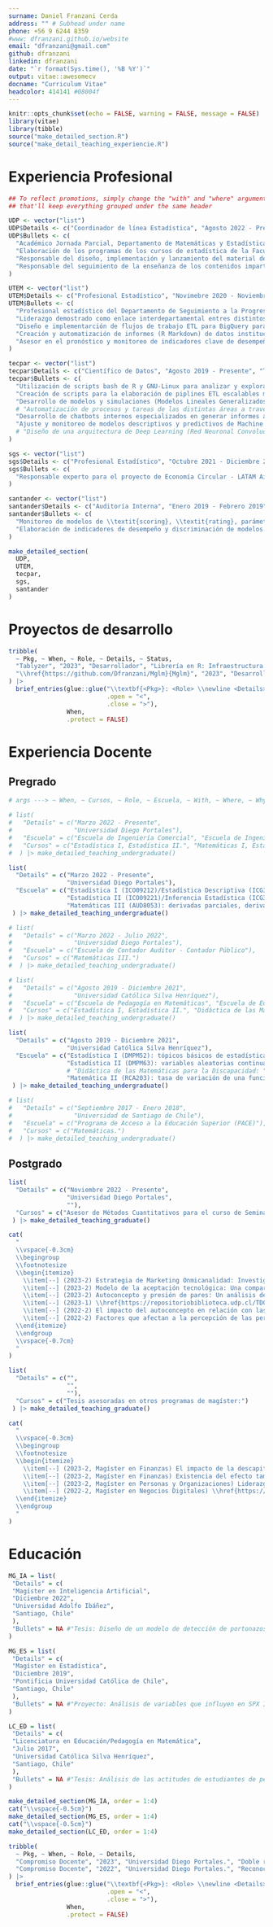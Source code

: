 ```yaml
---
surname: Daniel Franzani Cerda
address: "" # Subhead under name 
phone: +56 9 6244 8359
#www: dfranzani.github.io/website
email: "dfranzani@gmail.com"
github: dfranzani
linkedin: dfranzani
date: "`r format(Sys.time(), '%B %Y')`"
output: vitae::awesomecv
docname: "Curriculum Vitae"
headcolor: 414141 #08004f
---
```


```r
knitr::opts_chunk$set(echo = FALSE, warning = FALSE, message = FALSE)
library(vitae)
library(tibble)
source("make_detailed_section.R")
source("make_detail_teaching_experiencie.R")
```

# Experiencia Profesional

```r
## To reflect promotions, simply change the "with" and "where" arguments to "" -
## that'll keep everything grouped under the same header

UDP <- vector("list")
UDP$Details <- c("Coordinador de línea Estadística", "Agosto 2022 - Presente", "Universidad Diego Portales", "")
UDP$Bullets <- c(
  "Académico Jornada Parcial, Departamento de Matemáticas y Estadística, Facultad de Administración y Economía.",
  "Elaboración de los programas de los cursos de estadística de la Facultad de Administración y Economía.",
  "Responsable del diseño, implementación y lanzamiento del material de eseñanza a través de páginas web estáticas desarrolladas mediante \\textit{Bookdown} y  \\textit{Quarto}, incorporando el uso de Google Colab R.",
  "Responsable del seguimiento de la enseñanza de los contenidos impartidos por los distintos docentes en los cursos de estadística de la Facultad de Administración y Economía."
)

UTEM <- vector("list")
UTEM$Details <- c("Profesional Estadístico", "Novimebre 2020 - Noviembre 2022", "Universidad Tecnológina Metropolitana", "")
UTEM$Bullets <- c(
  "Profesional estadístico del Departamento de Seguimiento a la Progresión de los Estudiantes.",
  "Liderazgo demostrado como enlace interdepartamental entres distintos equipos de la universidad, para la socialización de los resultados de progresión académica, definición de métricas y disponibilidad de datos.",
  "Diseño e implementarción de flujos de trabajo ETL para BigQuery para optimizar y mejorar los procesos de ingesta, accesibilidad e integridad de los datos para su posterior análisis.",
  "Creación y automatización de informes (R Markdown) de datos institucionales, modelos estadísticos (Modelos Lineales Generalizados, Modelos de Supervivencia, KNN, entre otros) y paneles de control de datos personalizados (Power BI), para ayudar a equipos en la toma de decisiones para la retención estudiantil.",
  "Asesor en el pronóstico y monitoreo de indicadores clave de desempeño a nivel institucional y en la construcción del primer Mecanismo de Alerta Académica Institucional enfocado en la detección de deserción estudiantil en tiempo real (\\textit{LightGBM}), utilizando conjuntos de datos socioeconómicos y demográficos."
)

tecpar <- vector("list")
tecpar$Details <- c("Científico de Datos", "Agosto 2019 - Presente", "TecPar", "(Independiente)")
tecpar$Bullets <- c(
  "Utilización de scripts bash de R y GNU-Linux para analizar y explorar conjuntos de datos complejos para diversos proyectos de investigación.",
  "Creación de scripts para la elaboración de piplines ETL escalables mediante Spark y SQL (DuckDB), con el fin de mejorar las capacidades de procesamiento de datos y el despliegue de modelos en ambientes virtuales locales (R, Python).",
  "Desarrollo de modelos y simulaciones (Modelos Lineales Generalizados) basados en datos de panel para probar efectos semi-cuasi experimentales de indicadores macro económicos.",
  # "Automatización de procesos y tareas de las distintas áreas a través de ETLs, haciendo uso de APIs, web scraping y SQL (Duck DB)",
  "Desarrollo de chatbots internos especializados en generar informes automatizados (R Sweave), reduciendo el tiempo de gestión de ejecutivos.",
  "Ajuste y monitoreo de modelos descriptivos y predictivos de Machine Learning y Deep Learning para distintos proyectos, tales como, el consumo eléctrico en hogares a través del tiempo (SARIMA, LSTM), riesgo de incumplimiento de pagos de servicios privados (Modelos Lineales Generalizados), detección de patrones del índice de vegetación NDVI para los tiempos de cosecha (Redes Neuronales Convolucionales y estimación de kernel), análisis de consumo de bienes de lujo bajo factores religiosos y sociales (Modelo de Ecuaciones Estructurales) y análisis del consumo de agua en hogares (análisis no-paramétrico)."#,
  # "Diseño de una arquitectura de Deep Learning (Red Neuronal Convolucional) para el análisis de vídeos de vigilancia en tiempo real, enfocado en la detección de delitos de robo de autos, mediante YOLOv5 y Heurísticas de clasificación."
)

sgs <- vector("list")
sgs$Details <- c("Profesional Estadístico", "Octubre 2021 - Diciembre 2022", "SGS", "")
sgs$Bullets <- c(
  "Responsable experto para el proyecto de Economía Circular - LATAM Airlines en cuestiones técnicas, que abarcan la consolidación de bases de datos asociadas a la generación de residuos de los distintos vuelos, elaboración de indicadores operacionales, elaboración de paneles de visualización en Power BI y la automatización de reportes (R Markdown) para la socialización de resultados."
)

santander <- vector("list")
santander$Details <- c("Auditoría Interna", "Enero 2019 - Febrero 2019", "Banco Santander","")
santander$Bullets <- c(
  "Monitoreo de modelos de \\textit{scoring}, \\textit{rating}, parámetros de capital y provisiones.",
  "Elaboración de indicadores de desempeño y discriminación de modelos de \\textit{scoring}, \\textit{rating}, parámetros de capital y provisiones."
)

make_detailed_section(
  UDP,
  UTEM,
  tecpar,
  sgs,
  santander
)
```

# Proyectos de desarrollo

```r
tribble(
  ~ Pkg, ~ When, ~ Role, ~ Details, ~ Status,
  "Tablyzer", "2023", "Desarrollador", "Librería en R: Infraestructura para evaluar las inconsistencias en el cruce de bases de datos relacionales", "Estado: privada, en desarrollo",
  "\\href{https://github.com/Dfranzani/Mglm}{Mglm}", "2023", "Desarrollador principal", "Librería en R: Infraestructura para evaluar el desempeño de Modelos Lineales Generalizados","Estado: pública"
) |>
  brief_entries(glue::glue("\\textbf{<Pkg>}: <Role> \\newline <Details>. \\textit{<Status>}.", 
                           .open = "<", 
                           .close = ">"), 
                When, 
                .protect = FALSE)
```

\newpage{}

# Experiencia Docente

## Pregrado

```r

# args ---> ~ When, ~ Cursos, ~ Role, ~ Escuela, ~ With, ~ Where, ~ Why

# list(
#   "Details" = c("Marzo 2022 - Presente",
#                 "Universidad Diego Portales"),
#   "Escuela" = c("Escuela de Ingeniería Comercial", "Escuela de Ingeniería en Control de Gestión", "Escuela de Contador Auditor - Contador Público"),
#   "Cursos" = c("Estadística I, Estadística II.", "Matemáticas I, Estadística Descriptiva, Inferencia Estadística.", "Matemáticas III, Estadísticas.")
#  ) |> make_detailed_teaching_undergraduate()

list(
  "Details" = c("Marzo 2022 - Presente",
                "Universidad Diego Portales"),
  "Escuela" = c("Estadística I (ICO09212)/Estadística Descriptiva (ICG3464)/Estadística (AUD8054): tópicos básicos de estadística, gráficos descriptivos, probabilidades, variables aleatorias discretas y continuas (función de densidad de probabilidad, función de distribución acumulada, principales distribuciones), ditribuciones muestrales.",
                "Estadística II (ICO09221)/Inferencia Estadística (ICG3465): intervalos de confianza, pruebas de hipótesis, regresión lineal simple y múltiple, ANOVA.",
                "Matemáticas III (AUD8053): derivadas parciales, derivación parcial implícita, optimización de funciones multivariadas, análisis marginal, elasticidad de demanda, matrices, sistema de ecuaciones lineales.")
 ) |> make_detailed_teaching_undergraduate()

# list(
#   "Details" = c("Marzo 2022 - Julio 2022",
#                 "Universidad Diego Portales"),
#   "Escuela" = c("Escuela de Contador Auditor - Contador Público"),
#   "Cursos" = c("Matemáticas III.")
#  ) |> make_detailed_teaching_undergraduate()

# list(
#   "Details" = c("Agosto 2019 - Diciembre 2021",
#                 "Universidad Católica Silva Henríquez"),
#   "Escuela" = c("Escuela de Pedagogía en Matemáticas", "Escuela de Educación Diferencial", "Escuela de Contador Público y Auditor"),
#   "Cursos" = c("Estadística I, Estadística II.", "Didáctica de las Matemáticas para la Discapacidad.", "Matemáticas II.")
#  ) |> make_detailed_teaching_undergraduate()

list(
  "Details" = c("Agosto 2019 - Diciembre 2021",
                "Universidad Católica Silva Henríquez"),
  "Escuela" = c("Estadística I (DMPM52): tópicos básicos de estadística, elementos de probabilidad, variables aleatorias discretas (función de densidad conjunta, valores esperados conjuntos marginales y condicionales, función generadora de momentos, modelos simples y bivariados).", 
                "Estadística II (DMPM63): variables aleatorias continuas (función de densidad conjunta, valores esperados conjuntos marginales y condicionales, transformaciones lineales, función generadora de momentos, modelos simples y bivariados), muestra y distribuciones muestrales, estimación de parámetros, pruebas de hipótesis.",
                # "Didáctica de las Matemáticas para la Discapacidad: ",
                "Matemática II (RCA203): tasa de variación de una función, cálculo diferencial en una variable.")
 ) |> make_detailed_teaching_undergraduate()

# list(
#   "Details" = c("Septiembre 2017 - Enero 2018",
#                 "Universidad de Santiago de Chile"),
#   "Escuela" = c("Programa de Acceso a la Educación Superior (PACE)"),
#   "Cursos" = c("Matemáticas.")
#  ) |> make_detailed_teaching_undergraduate()

```

<!-- \newpage{} -->

## Postgrado

```r
list(
  "Details" = c("Noviembre 2022 - Presente",
                "Universidad Diego Portales",
                ""),
  "Cursos" = c("Asesor de Métodos Cuantitativos para el curso de Seminario de grado del Magíster en Dirección de Marketing. Área: comportamiento del consumidor. Técnicas: Modelo de Ecuaciones Estructurales y Modelos Lineales Generalizados. Las tesis asesoradas son las siguientes:")
 ) |> make_detailed_teaching_graduate()
```

```r
cat(
  "
  \\vspace{-0.3cm}
  \\begingroup
  \\footnotesize
  \\begin{itemize}
    \\item[--] (2023-2) Estrategia de Marketing Onmicanalidad: Investigación de empresas en Chile que convergen las técnicas de Marketing tradicionales y digitales.
    \\item[--] (2023-2) Modelo de la aceptación tecnológica: Una comparación de las intensiones de compra en línea entre las generaciones chilenas de Baby Boomers y Millennials.
    \\item[--] (2023-2) Autoconcepto y presión de pares: Un análisis de sus efectos en el Materialismo y la Actitud frente al lujo.
    \\item[--] (2023-1) \\href{https://repositoriobiblioteca.udp.cl/TD002861.pdf#pagemode=thumbs}{Percepción de los televidentes sobre la reputación coporativa de los canales de televisión en Chile.}
    \\item[--] (2022-2) El impacto del autoconcepto en relación con las actitudes hacia el lujo: El efecto del materialismo y motivaciones sociales para consumir.
    \\item[--] (2022-2) Factores que afectan a la percepción de las personas mayores en Chile en cuanto al uso de teléfonos inteligentes.
  \\end{itemize}
  \\endgroup
  \\vspace{-0.7cm}
  "
)
```

```r
list(
  "Details" = c("",
                "",
                ""),
  "Cursos" = c("Tesis asesoradas en otros programas de magíster:")
 ) |> make_detailed_teaching_graduate()
```

```r
cat(
  "
  \\vspace{-0.3cm}
  \\begingroup
  \\footnotesize
  \\begin{itemize}
    \\item[--] (2023-2, Magíster en Finanzas) El impacto de la descapitalización de los fondos de pensiones en el costo de la deuda corporativa: El caso de Chile.
    \\item[--] (2023-2, Magíster en Finanzas) Existencia del efecto tamaño en las acciones chilenas.
    \\item[--] (2023-2, Magíster en Personas y Organizaciones) Liderazgo Laissez-Faire y consumo de psicotrópicos en trabajadores de área de salud en Chile, considerando dimensiones de género.
    \\item[--] (2022-2, Magíster en Negocios Digitales) \\href{https://repositoriobiblioteca.udp.cl/TD002496.pdf#pagemode=thumbs}{Análisis de trayectorias de futbolistas extranjeros : relación de las trayectorias con el desempeño de los equipos de la Serie A}.
  \\end{itemize}
  \\endgroup
  "
)
```

# Educación

```r

MG_IA = list(
 "Details" = c(
 "Magíster en Inteligencia Artificial",
 "Diciembre 2022",
 "Universidad Adolfo Ibáñez",
 "Santiago, Chile"
 ),
 "Bullets" = NA #"Tesis: Diseño de un modelo de detección de portonazos, mediante YOLOv5 y heurísticas de clasificación." 
)

MG_ES = list(
 "Details" = c(
 "Magíster en Estadística",
 "Diciembre 2019",
 "Pontificia Universidad Católica de Chile",
 "Santiago, Chile"
 ),
 "Bullets" = NA #"Proyecto: Análisis de variables que influyen en SPX Index, una mirada desde los Modelos Lineales Generalizados."
)

LC_ED = list(
 "Details" = c(
 "Licenciatura en Educación/Pedagogía en Matemática",
 "Julio 2017",
 "Universidad Católica Silva Henríquez",
 "Santiago, Chile"
 ),
 "Bullets" = NA #"Tesis: Análisis de las actitudes de estudiantes de pedagogía en matemática e informática educativa hacia la Estadística, en una universidad privada selectiva."
)

make_detailed_section(MG_IA, order = 1:4)
cat("\\vspace{-0.5cm}")
make_detailed_section(MG_ES, order = 1:4)
cat("\\vspace{-0.5cm}")
make_detailed_section(LC_ED, order = 1:4)
```

<!-- # Reconocimientos -->

```r
tribble(
  ~ Pkg, ~ When, ~ Role, ~ Details,
  "Compromiso Docente", "2023", "Universidad Diego Portales.", "Doble reconocimiento de nominación a la categoría de compromiso docente de la carrerra de Ingeniería Comercial e Ingeniería en Control de Gestión, Facultad de Administración y Economía",
  "Compromiso Docente", "2022", "Universidad Diego Portales.", "Reconocimiento de nominación a la categoría de compromiso docente de la carrerra de Auditoría, Facultad de Administración y Economía"
) |>
  brief_entries(glue::glue("\\textbf{<Pkg>}: <Role> \\newline <Details>.", 
                           .open = "<", 
                           .close = ">"), 
                When, 
                .protect = FALSE)
```
